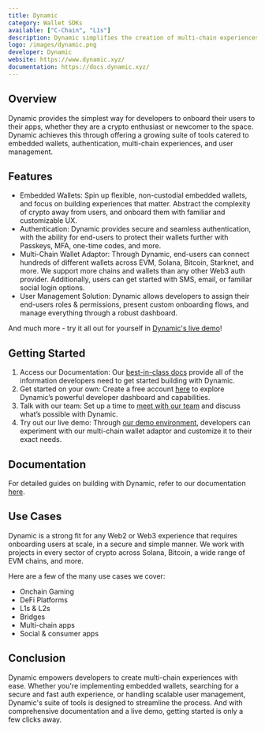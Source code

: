 ```yaml
---
title: Dynamic
category: Wallet SDKs
available: ["C-Chain", "L1s"]
description: Dynamic simplifies the creation of multi-chain experiences with its customizable suite of tools, offering onboarding, embedded wallets, efficient authentication, and scalable user management.
logo: /images/dynamic.png
developer: Dynamic
website: https://www.dynamic.xyz/
documentation: https://docs.dynamic.xyz/
---
```


## Overview

Dynamic provides the simplest way for developers to onboard their users to their apps, whether they are a crypto enthusiast or newcomer to the space. Dynamic achieves this through offering a growing suite of tools catered to embedded wallets, authentication, multi-chain experiences, and user management.

## Features

- Embedded Wallets: Spin up flexible, non-custodial embedded wallets, and focus on building experiences that matter. Abstract the complexity of crypto away from users, and onboard them with familiar and customizable UX.
- Authentication: Dynamic provides secure and seamless authentication, with the ability for end-users to protect their wallets further with Passkeys, MFA, one-time codes, and more.
- Multi-Chain Wallet Adaptor: Through Dynamic, end-users can connect hundreds of different wallets across EVM, Solana, Bitcoin, Starknet, and more. We support more chains and wallets than any other Web3 auth provider. Additionally, users can get started with SMS, email, or familiar social login options.
- User Management Solution: Dynamic allows developers to assign their end-users roles & permissions, present custom onboarding flows, and manage everything through a robust dashboard.

And much more - try it all out for yourself in [Dynamic's live demo](https://demo.dynamic.xyz/)!

## Getting Started

1. Access our Documentation: Our [best-in-class docs](https://docs.dynamic.xyz/) provide all of the information developers need to get started building with Dynamic.
2. Get started on your own: Create a free account [here](https://app.dynamic.xyz) to explore Dynamic’s powerful developer dashboard and capabilities.
3. Talk with our team: Set up a time to [meet with our team](https://www.dynamic.xyz/talk-to-us) and discuss what’s possible with Dynamic.
4. Try out our live demo: Through [our demo environment](https://demo.dynamic.xyz/), developers can experiment with our multi-chain wallet adaptor and customize it to their exact needs.

## Documentation
For detailed guides on building with Dynamic, refer to our documentation [here](https://docs.dynamic.xyz/).

## Use Cases

Dynamic is a strong fit for any Web2 or Web3 experience that requires onboarding users at scale, in a secure and simple manner. We work with projects in every sector of crypto across Solana, Bitcoin, a wide range of EVM chains, and more.

Here are a few of the many use cases we cover:

- Onchain Gaming
- DeFi Platforms
- L1s & L2s
- Bridges
- Multi-chain apps
- Social & consumer apps

## Conclusion

Dynamic empowers developers to create multi-chain experiences with ease. Whether you're implementing embedded wallets, searching for a secure and fast auth experience, or handling scalable user management, Dynamic's suite of tools is designed to streamline the process. And with comprehensive documentation and a live demo, getting started is only a few clicks away.
